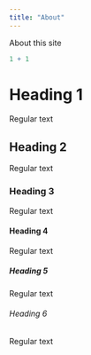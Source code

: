 ```yaml
---
title: "About"
---
```


About this site

```r
1 + 1
```

# Heading 1

Regular text

## Heading 2

Regular text

### Heading 3

Regular text

#### Heading 4

Regular text

##### Heading 5

Regular text

###### Heading 6

Regular text
